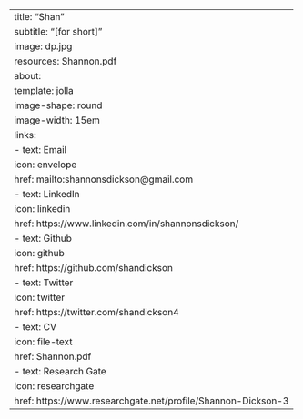 ---
title: "Shan"
subtitle: "[for short]"
image: dp.jpg
resources: Shannon.pdf
about:
  template: jolla
  image-shape: round
  image-width: 15em
  links:
    - text: Email
      icon: envelope
      href: mailto:shannonsdickson@gmail.com
    - text: LinkedIn
      icon: linkedin
      href: https://www.linkedin.com/in/shannonsdickson/
    - text: Github
      icon: github
      href: https://github.com/shandickson
    - text: Twitter
      icon: twitter
      href: https://twitter.com/shandickson4
    - text: CV
      icon: file-text
      href: Shannon.pdf
    - text: Research Gate
      icon: researchgate
      href: https://www.researchgate.net/profile/Shannon-Dickson-3
---